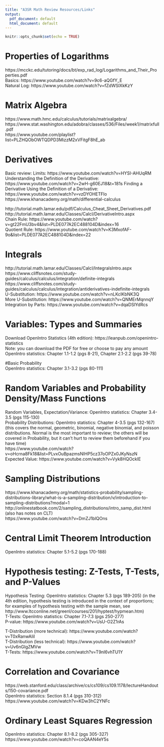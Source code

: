 ```yaml
---
title: "A3SR Math Review Resources/Links"
output:
  pdf_document: default
  html_document: default
---
```


```r
knitr::opts_chunk$set(echo = TRUE)
```

# Properties of Logarithms    
https://mcckc.edu/tutoring/docs/bt/exp_rad_log/Logarithms_and_Their_Properties.pdf    
Basics: https://www.youtube.com/watch?v=9c6-aQGfY_E  
Natural Log: https://www.youtube.com/watch?v=fZdWSlXkKzY  

  
# Matrix Algebra   
https://www.math.hmc.edu/calculus/tutorials/matrixalgebra/   
https://www.stat.washington.edu/adobra/classes/536/Files/week1/matrixfull.pdf   
https://www.youtube.com/playlist?list=PLZHQObOWTQDPD3MizzM2xVFitgF8hE_ab     
  


# Derivatives   
Basic review:
Limits: https://www.youtube.com/watch?v=HYSI-AHUqRM
Understanding the Definition of the Derivative: https://www.youtube.com/watch?v=2wH-g60EJ18&t=181s
Finding a Derivative Using the Definition of a Derivative: 
https://www.youtube.com/watch?v=vzDYOHETFlo
https://www.khanacademy.org/math/differential-calculus 


http://tutorial.math.lamar.edu/pdf/Calculus_Cheat_Sheet_Derivatives.pdf   
http://tutorial.math.lamar.edu/Classes/CalcI/DerivativeIntro.aspx   
Chain Rule: https://www.youtube.com/watch?v=gt22FmU3bv4&list=PLDE077A2EC488104D&index=16  
Quotient Rule: https://www.youtube.com/watch?v=K3MxofAF-9o&list=PLDE077A2EC488104D&index=22  


# Integrals   
http://tutorial.math.lamar.edu/Classes/CalcI/IntegralsIntro.aspx     
https://www.cliffsnotes.com/study-guides/calculus/calculus/integration/definite-integrals    
https://www.cliffsnotes.com/study-guides/calculus/calculus/integration/antiderivatives-indefinite-integrals    
U-Substitution: https://www.youtube.com/watch?v=nLKcIKbNK3Q  
More U-Substitution: https://www.youtube.com/watch?v=QNMErMqnnqY  
Integration by Parts: https://www.youtube.com/watch?v=dqaDSlYdRcs    

# Variables: Types and Summaries   
Download OpenIntro Statistics (4th edition): https://leanpub.com/openintro-statistics  
Note: you can download the PDF for free or choose to pay any amount  
OpenIntro statistics: Chapter 1.1-1.2 (pgs 8-21), Chapter 2.1-2.2 (pgs 39-78)    

#Basic Probability   
OpenIntro statistics: Chapter 3.1-3.2 (pgs 80-111)    

# Random Variables and Probability Density/Mass Functions   
Random Variables, Expectation/Variance: OpenIntro statistics: Chapter 3.4-3.5 (pgs 115-130)    
Probability Distributions: OpenIntro statistics: Chapter 4-3.5 (pgs 132-167) (this covers the normal, geometric, binomial, negative binomial, and poisson distributions. Normal is the most important to review; the others will be covered in Probability, but it can't hurt to review them beforehand if you have time)    
https://www.youtube.com/watch?v=oHcrna8Fk18&list=PLvxOuBpazmsNIHP5cz37oOPZx0JKyNszN     
Expected Value: https://www.youtube.com/watch?v=Vyk8HQOckIE    
   
# Sampling Distributions  
https://www.khanacademy.org/math/statistics-probability/sampling-distributions-library/what-is-a-sampling-distribution/v/introduction-to-sampling-distributions?modal=1
http://onlinestatbook.com/2/sampling_distributions/intro_samp_dist.html (also has notes on CLT)  
https://www.youtube.com/watch?v=DmZJ1blQOns 

# Central Limit Theorem Introduction    
OpenIntro statistics: Chapter 5.1-5.2 (pgs 170-188)  

# Hypothesis testing: Z-Tests, T-Tests, and P-Values     
Hypothesis Testing: OpenIntro statistics: Chapter 5.3 (pgs 189-205) (in the 4th edition, hypothesis testing is introduced in the context of proportions; for examples of hypothesis testing with the sample mean, see http://www.ltcconline.net/greenl/courses/201/hyptest/hypmean.htm)  
T-Tests: OpenIntro statistics: Chapter 7.1-7.3 (pgs 250-277)  
P-value: https://www.youtube.com/watch?v=UsU-O2Z1rAs  

T-Distribution (more technical): https://www.youtube.com/watch?v=T0xRanwAIiI  
T-Distribution (less technical): https://www.youtube.com/watch?v=Uv6nGIgZMVw  
T-Tests: https://www.youtube.com/watch?v=T9nI6vhTU1Y  

# Correlation and Covariance    
https://web.stanford.edu/class/archive/cs/cs109/cs109.1178/lectureHandouts/150-covariance.pdf   
OpenIntro statistics: Section 8.1.4 (pgs 310-312)  
https://www.youtube.com/watch?v=KDw3hC2YNFc  


# Ordinary Least Squares Regression    
OpenIntro statistics: Chapter 8.1-8.2 (pgs 305-327)    
https://www.youtube.com/watch?v=coQAAN4eY5s    






